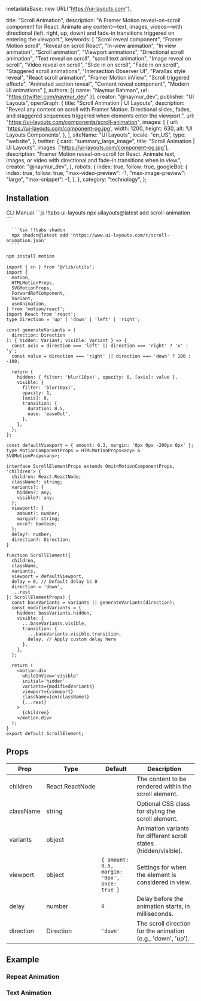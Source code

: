   metadataBase: new URL("https://ui-layouts.com"),

  title: "Scroll Animation",
  description:
    "A Framer Motion reveal-on-scroll component for React. Animate any content—text, images, videos—with directional (left, right, up, down) and fade-in transitions triggered on entering the viewport.",
  keywords: [
    "Scroll reveal component",
    "Framer Motion scroll",
    "Reveal on scroll React",
    "In-view animation",
    "In view animation",
    "Scroll animation",
    "Viewport animations",
    "Directional scroll animation",
    "Text reveal on scroll",
    "scroll text animation",
    "Image reveal on scroll",
    "Video reveal on scroll",
    "Slide in on scroll",
    "Fade in on scroll",
    "Staggered scroll animations",
    "Intersection Observer UI",
    "Parallax style reveal",
    "React scroll animation",
    "Framer Motion inView",
    "Scroll triggered effects",
    "Animated section reveal",
    "Content reveal component",
    "Modern UI animations"
  ],
  authors: [{ name: "Naymur Rahman", url: "https://twitter.com/naymur_dev" }],
  creator: "@naymur_dev",
  publisher: "UI Layouts",
  openGraph: {
    title: "Scroll Animation | UI Layouts",
    description:
      "Reveal any content on scroll with Framer Motion. Directional slides, fades, and staggered sequences triggered when elements enter the viewport.",
    url: "https://ui-layouts.com/components/scroll-animation",
    images: [
      {
        url: 'https://ui-layouts.com/component-og.jpg',
        width: 1200,
        height: 630,
        alt: 'UI Layouts Components',
      },
    ],
    siteName: "UI Layouts",
    locale: "en_US",
    type: "website",
  },
  twitter: {
    card: "summary_large_image",
    title: "Scroll Animation | UI Layouts",
    images: ['https://ui-layouts.com/component-og.jpg'],
    description:
      "Framer Motion reveal-on-scroll for React. Animate text, images, or video with directional and fade-in transitions when in view.",
    creator: "@naymur_dev",
  },
  robots: {
    index: true,
    follow: true,
    googleBot: {
      index: true,
      follow: true,
      "max-video-preview": -1,
      "max-image-preview": "large",
      "max-snippet": -1,
    },
  },
  category: "technology",
};


<ComponentCodePreview name='scroll-animation' hasReTrigger responsive />

## Installation

<Tabs defaultValue="cli">

<TabsList className='border-b w-full bg-transparent dark:bg-transparent justify-start dark:bg-zinc-900 h-11'>
  <TabsTrigger value='cli'>CLI</TabsTrigger>
  <TabsTrigger value='manual'>Manual</TabsTrigger>
</TabsList>

  <TabsContent value="cli">
   <CodeWithTabs>
      ```js !!tabs ui-layouts
      npx uilayouts@latest add scroll-animation
      ```

      ```tsx !!tabs shadcn
      npx shadcn@latest add 'https://www.ui-layouts.com/r/scroll-animation.json'
      ```

   </CodeWithTabs>
  </TabsContent>
  
<TabsContent value="manual">

```bash
npm install motion
```

```tsx scroll-animation.tsx
import { cn } from '@/lib/utils';
import {
  motion,
  HTMLMotionProps,
  SVGMotionProps,
  ForwardRefComponent,
  Variant,
  useAnimation,
} from 'motion/react';
import React from 'react';
type Direction = 'up' | 'down' | 'left' | 'right';

const generateVariants = (
  direction: Direction
): { hidden: Variant; visible: Variant } => {
  const axis = direction === 'left' || direction === 'right' ? 'x' : 'y';
  const value = direction === 'right' || direction === 'down' ? 100 : -100;

  return {
    hidden: { filter: 'blur(10px)', opacity: 0, [axis]: value },
    visible: {
      filter: 'blur(0px)',
      opacity: 1,
      [axis]: 0,
      transition: {
        duration: 0.5,
        ease: 'easeOut',
      },
    },
  };
};

const defaultViewport = { amount: 0.3, margin: '0px 0px -200px 0px' };
type MotionComponentProps = HTMLMotionProps<any> & SVGMotionProps<any>;

interface ScrollElementProps extends Omit<MotionComponentProps, 'children'> {
  children: React.ReactNode;
  className?: string;
  variants?: {
    hidden?: any;
    visible?: any;
  };
  viewport?: {
    amount?: number;
    margin?: string;
    once?: boolean;
  };
  delay?: number;
  direction?: Direction;
}

function ScrollElement({
  children,
  className,
  variants,
  viewport = defaultViewport,
  delay = 0, // Default delay is 0
  direction = 'down',
  ...rest
}: ScrollElementProps) {
  const baseVariants = variants || generateVariants(direction);
  const modifiedVariants = {
    hidden: baseVariants.hidden,
    visible: {
      ...baseVariants.visible,
      transition: {
        ...baseVariants.visible.transition,
        delay, // Apply custom delay here
      },
    },
  };

  return (
    <motion.div
      whileInView='visible'
      initial='hidden'
      variants={modifiedVariants}
      viewport={viewport}
      className={cn(className)}
      {...rest}
    >
      {children}
    </motion.div>
  );
}
export default ScrollElement;
```
</TabsContent>
</Tabs>

## Props

| Prop      | Type            | Default                                      | Description                                                      |
| --------- | --------------- | -------------------------------------------- | ---------------------------------------------------------------- |
| children  | React.ReactNode |                                              | The content to be rendered within the scroll element.            |
| className | string          |                                              | Optional CSS class for styling the scroll element.               |
| variants  | object          |                                              | Animation variants for different scroll states (hidden/visible). |
| viewport  | object          | `{ amount: 0.5, margin: '0px', once: true }` | Settings for when the element is considered in view.             |
| delay     | number          | `0`                                          | Delay before the animation starts, in milliseconds.              |
| direction | Direction       | `'down'`                                     | The scroll direction for the animation (e.g., 'down', 'up').     |

## Example

### Repeat Animation

<ComponentCodePreview name='scroll-animation-repeat' hasReTrigger responsive />

### Text Animation

<ComponentCodePreview name='scroll-animation-text' hasReTrigger responsive />

